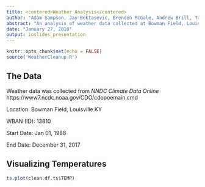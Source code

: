 ---
title: <centered>Weather Analysis</centered>
author: "Adam Sampson, Jay Bektasevic, Brenden McGale, Andrew Brill, Taylor Maxson"
abstract: "An analysis of weather data collected at Bowman Field, Louisville Ky."
date: "January 27, 2018"
output: ioslides_presentation
---

```{r setup, include=FALSE}
knitr::opts_chunk$set(echo = FALSE)
source('WeatherCleanup.R')
```

## The Data

Weather data was collected from *NNDC Climate Data Online* 
https://www7.ncdc.noaa.gov/CDO/cdopoemain.cmd

Location: Bowman Field, Louisville KY

WBAN (ID): 13810

Start Date: Jan 01, 1988

End Date: December 31, 2017

## Visualizing Temperatures

```{r}
ts.plot(clean.df.ts$TEMP)
```

